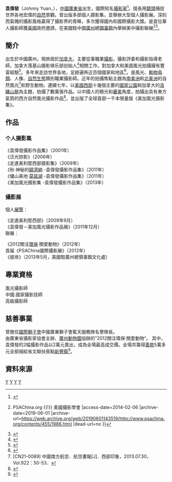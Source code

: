 '''袁偉發'''（Johnny Yuan，{{bd|1968年|5月||}}），[[中國|中國]][[廣東省|廣東省]]出生，國際知名[[攝影家|攝影家]]<ref>{{Cite web |url=http://ent.163.com/13/0519/03/8V74QN1B00032KMI.html |title=“東方亞當斯”袁偉發美中攝影聯展開幕_網易娛樂 |access-date=2014-02-06 |archive-date=2016-03-05 |archive-url=https://web.archive.org/web/20160305015759/http://ent.163.com/13/0519/03/8V74QN1B00032KMI.html |dead-url=no }}</ref>。擅長用[[鏡頭|鏡頭]]捕捉世界各地宏偉的[[自然|自然]]景觀。曾出版多部個人摄影集，並舉辦大型個人攝影展。深刻而氣魄的攝影風格贏得了攝影界的青睞，多次獲得國內和國際攝影大獎。是首位華人攝影師獲[[美國|美國]]政府邀請，在美國駐中國[[廣州|廣州]]總[[領事館|領事館]]內舉辦美中攝影聯展<ref>{{Cite web |url=http://www.psachina.org/contents/455/1986.html |title=美國攝影學會會員、中國攝影家袁偉發獲國際殊榮{{!}} PSAChina.org {{!}} 美國攝影學會 |access-date=2014-02-06 |archive-date=2019-06-01 |archive-url=https://web.archive.org/web/20190601143519/http://www.psachina.org/contents/455/1986.html |dead-url=no }}</ref><ref>{{Cite web |url=http://guangzhou.usembassy-china.org.cn/video.html |title="Not So Far Apart" Photo Exhibition. Embassy of the United States |access-date=2014-02-06 |archive-date=2017-03-24 |archive-url=https://web.archive.org/web/20170324174121/http://guangzhou.usembassy-china.org.cn/video.html |dead-url=yes }}</ref>。

== 簡介 ==
出生於中國廣州。現旅居於[[加拿大|加拿大]]。主要從事職業[[攝影|攝影]]，攝影評委和攝影指導老師，加拿大落基山摄影俱乐部创始人<ref>{{Cite web |url=http://www.hbgqt.org.cn/qygqtgz/201307/t20130707_56509.shtml |title=東風日產乘用車公司團委舉辦“天天向上”之聆聽中美攝影師彼岸之聲 |access-date=2014-02-06 |archive-date=2014-02-22 |archive-url=https://web.archive.org/web/20140222193508/http://www.hbgqt.org.cn/qygqtgz/201307/t20130707_56509.shtml |dead-url=yes }}</ref>相關工作。對加拿大和美国風光拍攝擁有豐富經驗<ref>{{Cite web |url=http://www.gcpnews.com/zh-tw/articles/2011-08-10/C1063_70698.html |title=環球華網 · 加強加中文化交流 北美攝影家協會廣東設點 |access-date=2014-02-06 |archive-date=2014-02-22 |archive-url=https://web.archive.org/web/20140222155624/http://www.gcpnews.com/zh-tw/articles/2011-08-10/C1063_70698.html |dead-url=no }}</ref>。多年來走訪世界各地，足跡遍佈近百個國家和地區<ref>{{Cite web |url=http://gd.qq.com/a/20130519/004794.htm |title=美中攝影聯展廣州開幕本地攝影師作品獲盛讚_大粵網_騰訊網 |access-date=2014-02-06 |archive-date=2014-02-22 |archive-url=https://web.archive.org/web/20140222214327/http://gd.qq.com/a/20130519/004794.htm |dead-url=no }}</ref>。是風光、[[動物|動物]][[鳥類|鳥類]]、人像、[[自然生態|自然生態]]類別職業攝影師。近年的拍攝焦點主題為[[南美洲|南美洲]]和[[北美洲|北美洲]]的自然風光<ref> [CN21-0089] 中國南方航空．航空畫報[J]．西部印象，2013.07.30，Vol.922：50-53． </ref>和野生動物。連續七年，以[[美國西部|美國西部]]十幾個主要的[[國家公園|國家公園]]和加拿大的[[洛磯山脈|洛磯山脈]]為主題，拍攝了數萬張作品。以中國人的眼光和[[審美|審美]]角度，拍攝出具有東方氣質的西方自然風光攝影作品<ref>{{Cite web |url=http://news.xkb.com.cn/yule/2011/1123/171537.html |title=袁偉發：拍攝東方氣質的西方自然風光_新快網 |access-date=2014-02-06 |archive-date=2014-02-23 |archive-url=https://web.archive.org/web/20140223031111/http://news.xkb.com.cn/yule/2011/1123/171537.html |dead-url=no }}</ref>，並出版了全球首部一千本限量版《美加風光摄影集》。

== 作品 ==

=== 个人摄影集 ===
《袁偉發攝影作品集》（2001年）<br>
《泛光掠影》（2006年）<br>
《走進美利堅西部摄影集》（2009年）<br>
《秋·神秘的[[額濟納|額濟納]] -袁偉發攝影作品集》（2011年）<br>
《優山美地·[[莫諾湖|莫諾湖]] -袁偉發攝影作品集》（2011年）<br>
《美加風光摄影集 -袁偉發攝影作品集》（2013年）<br>


=== 攝影展 ===

個人[[展覽|展覽]]：

《走進美利堅西部》（2009年9月）<br>
《袁偉發－美加風光攝影作品展》（2011年12月）<br>

聯展：

《2012關注[[環保|環保]]·關愛動物》（2012年）<br>
首届《PSAChina國際攝影展》（2012年）<br>
《彼岸》（2013年5月，美國駐廣州總領事館文化處）<br>

== 專業資格==

風光攝影師<br>
中國.國家攝影技師<br>
高級攝影師<br>

== 慈善事業 ==

曾擔任[[國際獅子會|國際獅子會]]中國廣東獅子會藍天服務隊名譽隊長。<br>

由廣東省攝影家協會主辦、[[廣州動物園|廣州動物園]]協辦的”2012關注環保·關愛動物“。 其中，袁偉發的2幅攝影作品以2萬元賣出，成為全場最高成交價。全場共籌得[[善款|善款]]5萬多元全部捐給省文聯扶貧點[[新豐縣|新豐縣]]<ref>{{Cite web |url=http://www.gzsy.com/wap/bencandy.php?fid=56&id=584 |title=關註環保•關愛動物 - 攝影快訊 - 廣州攝影網-WWW.020PSP.COM-華南第一攝影門戶！廣州攝影論壇 |access-date=2014-02-06 |archive-date=2014-02-21 |archive-url=https://web.archive.org/web/20140221214310/http://www.gzsy.com/wap/bencandy.php?fid=56&id=584 |dead-url=yes }}</ref>。

==資料來源==
{{references}}

[[Category:廣東人|Y]]
[[Category:广州人|Y]]
[[Category:中國攝影師|Y]]
[[Category:袁姓|Y]]